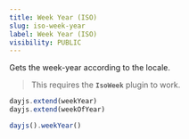 ```yaml
---
title: Week Year (ISO)
slug: iso-week-year
label: Week Year (ISO)
visibility: PUBLIC
---
```

Gets the week-year according to the locale.

> This requires the **`IsoWeek`** plugin to work.

```javascript
dayjs.extend(weekYear)
dayjs.extend(weekOfYear)

dayjs().weekYear()
```